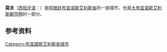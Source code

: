 {{Otheruses|other=名为莫龙的其他事物|莫龙}}
'''莫龙'''（[[西班牙语|西班牙语]]：{{lang|es|Morón}}）是[[阿根廷|阿根廷]][[布宜诺斯艾利斯省|布宜诺斯艾利斯省]]的一座城市，也是[[大布宜诺斯艾利斯|大布宜诺斯艾利斯]][[都市圈|都市圈]]的一部分。

== 参考资料 ==
{{reflist}}

{{commonscat}}
{{coord|display=title}}
{{normdaten}}
{{DEFAULTSORT:moron}}
[[Category:布宜諾斯艾利斯省城市|Category:布宜諾斯艾利斯省城市]]
{{argentina-geo-stub}}